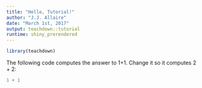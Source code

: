 ```yaml
---
title: "Hello, Tutorial!"
author: "J.J. Allaire"
date: "March 1st, 2017"
output: teachdown::tutorial
runtime: shiny_prerendered
---
```



```r
library(teachdown)
```
    
The following code computes the answer to 1+1. Change it so it computes 2 + 2:
    
```r
1 + 1
```


